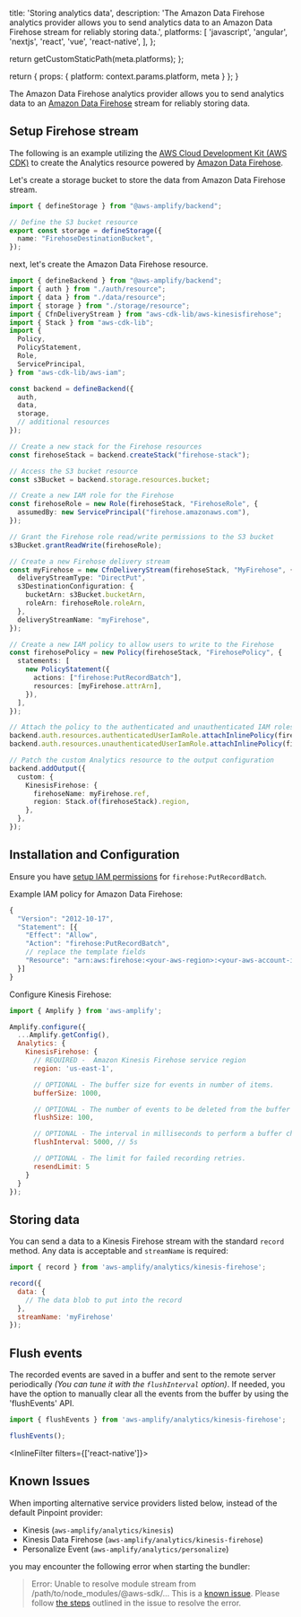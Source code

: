 
  title: 'Storing analytics data',
  description: 'The Amazon Data Firehose analytics provider allows you to send analytics data to an Amazon Data Firehose stream for reliably storing data.',
  platforms: [
    'javascript',
    'angular',
    'nextjs',
    'react',
    'vue',
    'react-native',
  ],
};

  return getCustomStaticPath(meta.platforms);
};

  return {
    props: {
      platform: context.params.platform,
      meta
    }
  };
}

The Amazon Data Firehose analytics provider allows you to send analytics data to an [Amazon Data Firehose](https://aws.amazon.com/firehose/) stream for reliably storing data.

## Setup Firehose stream

The following is an example utilizing the [AWS Cloud Development Kit (AWS CDK)](https://docs.aws.amazon.com/cdk/latest/guide/home.html) to create the Analytics resource powered by [Amazon Data Firehose](https://aws.amazon.com/firehose/).

Let's create a storage bucket to store the data from Amazon Data Firehose stream.

```ts title="amplify/storage/resource.ts"
import { defineStorage } from "@aws-amplify/backend";

// Define the S3 bucket resource
export const storage = defineStorage({
  name: "FirehoseDestinationBucket",
});

```

next, let's create the Amazon Data Firehose resource.

```ts title="amplify/backend.ts"
import { defineBackend } from "@aws-amplify/backend";
import { auth } from "./auth/resource";
import { data } from "./data/resource";
import { storage } from "./storage/resource";
import { CfnDeliveryStream } from "aws-cdk-lib/aws-kinesisfirehose";
import { Stack } from "aws-cdk-lib";
import {
  Policy,
  PolicyStatement,
  Role,
  ServicePrincipal,
} from "aws-cdk-lib/aws-iam";

const backend = defineBackend({
  auth, 
  data,
  storage,
  // additional resources 
});

// Create a new stack for the Firehose resources
const firehoseStack = backend.createStack("firehose-stack");

// Access the S3 bucket resource
const s3Bucket = backend.storage.resources.bucket;

// Create a new IAM role for the Firehose
const firehoseRole = new Role(firehoseStack, "FirehoseRole", {
  assumedBy: new ServicePrincipal("firehose.amazonaws.com"),
});

// Grant the Firehose role read/write permissions to the S3 bucket
s3Bucket.grantReadWrite(firehoseRole);

// Create a new Firehose delivery stream
const myFirehose = new CfnDeliveryStream(firehoseStack, "MyFirehose", {
  deliveryStreamType: "DirectPut",
  s3DestinationConfiguration: {
    bucketArn: s3Bucket.bucketArn,
    roleArn: firehoseRole.roleArn,
  },
  deliveryStreamName: "myFirehose",
});

// Create a new IAM policy to allow users to write to the Firehose
const firehosePolicy = new Policy(firehoseStack, "FirehosePolicy", {
  statements: [
    new PolicyStatement({
      actions: ["firehose:PutRecordBatch"],
      resources: [myFirehose.attrArn],
    }),
  ],
});

// Attach the policy to the authenticated and unauthenticated IAM roles
backend.auth.resources.authenticatedUserIamRole.attachInlinePolicy(firehosePolicy);
backend.auth.resources.unauthenticatedUserIamRole.attachInlinePolicy(firehosePolicy);

// Patch the custom Analytics resource to the output configuration
backend.addOutput({
  custom: {
    KinesisFirehose: {
      firehoseName: myFirehose.ref,
      region: Stack.of(firehoseStack).region,
    },
  },
});

```

## Installation and Configuration

Ensure you have [setup IAM permissions](https://docs.aws.amazon.com/firehose/latest/dev/controlling-access.html) for `firehose:PutRecordBatch`.

Example IAM policy for Amazon Data Firehose:

```javascript
{
  "Version": "2012-10-17",
  "Statement": [{
    "Effect": "Allow",
    "Action": "firehose:PutRecordBatch",
    // replace the template fields
    "Resource": "arn:aws:firehose:<your-aws-region>:<your-aws-account-id>:deliverystream/<your-stream-name>"
  }]
}
```

Configure Kinesis Firehose:

```javascript
import { Amplify } from 'aws-amplify';

Amplify.configure({
  ...Amplify.getConfig(),
  Analytics: {
    KinesisFirehose: {
      // REQUIRED -  Amazon Kinesis Firehose service region
      region: 'us-east-1',

      // OPTIONAL - The buffer size for events in number of items.
      bufferSize: 1000,

      // OPTIONAL - The number of events to be deleted from the buffer when flushed.
      flushSize: 100,

      // OPTIONAL - The interval in milliseconds to perform a buffer check and flush if necessary.
      flushInterval: 5000, // 5s

      // OPTIONAL - The limit for failed recording retries.
      resendLimit: 5
    }
  }
});
```

## Storing data

You can send a data to a Kinesis Firehose stream with the standard `record` method. Any data is acceptable and `streamName` is required:

```javascript
import { record } from 'aws-amplify/analytics/kinesis-firehose';

record({
  data: {
    // The data blob to put into the record
  },
  streamName: 'myFirehose'
});
```

## Flush events
The recorded events are saved in a buffer and sent to the remote server periodically *(You can tune it with the `flushInterval` option)*. If needed, you have the option to manually clear all the events from the buffer by using the 'flushEvents' API.

```javascript
import { flushEvents } from 'aws-amplify/analytics/kinesis-firehose';

flushEvents();
```

<InlineFilter filters={['react-native']}>

## Known Issues

When importing alternative service providers listed below, instead of the default Pinpoint provider:

- Kinesis (`aws-amplify/analytics/kinesis`)
- Kinesis Data Firehose (`aws-amplify/analytics/kinesis-firehose`)
- Personalize Event (`aws-amplify/analytics/personalize`)

you may encounter the following error when starting the bundler:

> Error: Unable to resolve module stream from /path/to/node_modules/@aws-sdk/... This is a [known issue](https://github.com/aws/aws-sdk-js-v3/issues/4877). Please follow [the steps](https://github.com/aws/aws-sdk-js-v3/issues/4877#issuecomment-1656007484) outlined in the issue to resolve the error.

</InlineFilter>
